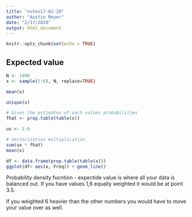 ---
title: "notes17-02-20"
author: "Austin Meyer"
date: "2/17/2020"
output: html_document
---

```{r setup, include=FALSE}
knitr::opts_chunk$set(echo = TRUE)
```

## Expected value

```{r}
N <- 1000
x <- sample(1:6), N, replace=TRUE)

mean(x)

unique(x)

# Gives the estimates of each values probabilities
fhat <- prop.table(table(x))

ux <- 1:6

# Vectorization multiplication
sum(ux * fhat)
mean(x)

df <- data.frame(prop.table(table(x)))
ggplot(df< aes(x, Freq)) + geom_line()
```

Probability density fucntion - expectide value is where all your data is balanced out. If you have values 1,6 equally weighted it would be at point 3.5.

If you weighted 6 heavier than the other numbers you would have to move your value over as well.



